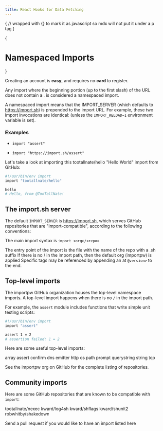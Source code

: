 ```yaml
---
title: React Hooks for Data Fetching
---
```



{
// wrapped with {} to mark it as javascript so mdx will not put it under a p tag
}

{<h1 className="inline-block pb-0 text-transparent bg-clip-text bg-gradient-to-r from-white to-teal-300">Namespaced Imports</h1>}

<Callout emoji="✅">
 Creating an account is <strong>easy</strong>, and requires no <strong>card</strong> to <CustomLink href="http://localhost:3333/auth/register">register</CustomLink>.
</Callout>

Any import where the beginning portion (up to the first slash) of the URL does not contain a . is considered a namespaced import.

A namespaced import means that the IMPORT_SERVER (which defaults to https://import.sh) is prepended to the import URL. For example, these two import invocations are identical:
 (unless the `IMPORT_RELOAD=1` environment variable is set).

 ### Examples

- `import "assert"`

- `import "https://import.sh/assert"`

Let's take a look at importing this tootallnate/hello "Hello World" import from GitHub:

```bash
#!/usr/bin/env import
import "tootallnate/hello"

hello
# Hello, from @TooTallNate!
```

## The import.sh server

The default `IMPORT_SERVER` is https://import.sh, which serves GitHub repositories that are "import-compatible", according to the following conventions:

The main import syntax is `import <org>/<repo>`

The entry point of the import is the file with the name of the repo with a .sh suffix
If there is no / in the import path, then the default org (importpw) is applied
Specific tags may be referenced by appending an at `@version>` to the end.

## Top-level imports

The importpw GitHub organization houses the top-level namespace imports. A top-level import happens when there is no `/` in the import path.

For example, the `assert` module includes functions that write simple unit testing scripts:

```bash
#!/usr/bin/env import
import "assert"

assert 1 = 2
# assertion failed: 1 = 2
```

Here are some useful top-level imports:

<CustomLink href="https://import.sh/array">array</CustomLink>
<CustomLink href="https://import.sh/assert">assert</CustomLink>
<CustomLink href="https://import.sh/confirm">confirm</CustomLink>
<CustomLink href="https://import.sh/dns">dns</CustomLink>
<CustomLink href="https://import.sh/emitter">emitter</CustomLink>
<CustomLink href="https://import.sh/http">http</CustomLink>
<CustomLink href="https://import.sh/os">os</CustomLink>
<CustomLink href="https://import.sh/path">path</CustomLink>
<CustomLink href="https://import.sh/prompt">prompt</CustomLink>
<CustomLink href="https://import.sh/querystring">querystring</CustomLink>
<CustomLink href="https://import.sh/string">string</CustomLink>
<CustomLink href="https://import.sh/tcp">tcp</CustomLink>

See the <CustomLink href="https://github.com/importpw">importpw</CustomLink> org on GitHub for the complete listing of repositories.

## Community imports

Here are some GitHub repositories that are known to be compatible with `import`:

<CustomLink href="https://import.sh/tootallnate/nexec">tootallnate/nexec</CustomLink>
<CustomLink href="https://import.sh/kward/log4sh">kward/log4sh</CustomLink>
<CustomLink href="https://import.sh/kward/shflags">kward/shflags</CustomLink>
<CustomLink href="https://import.sh/kward/shunit2">kward/shunit2</CustomLink>
<CustomLink href="https://import.sh/robwhitby/shakedown">robwhitby/shakedown</CustomLink>

Send a <CustomLink href="https://github.com/importpw/import/pulls">pull request</CustomLink> if you would like to have an import listed here